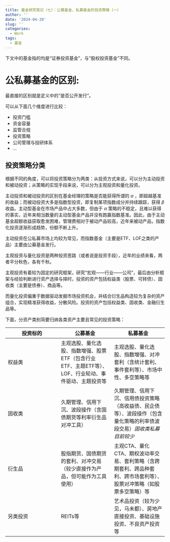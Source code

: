 ```yaml
---
title: 基金研究笔记（七）：公募基金、私募基金的投资策略（一）
author: ''
date: '2024-04-20'
slug: ''
categories:
  - Work
tags:
  - 基金
---
```


下文中的基金指的均是“证券投资基金”，与“股权投资基金”不同。

# 公私募基金的区别:

最直接的区别就是定义中的“是否公开发行”。

可以从下面几个维度进行比较：
  
  - 投资门槛
  - 资金容量
  - 监管合规
  - 投资策略
  - 公司管理与投研体系
  - ...
  
## 投资策略分类

根据不同的角度，可以将投资策略分为两类：从投资方式来说，可以分为主动投资和被动投资；从策略的实现手段来说，可以分为主观投资和量化投资。

主动投资和被动投资的区别在基金经理的策略是否能获得所谓的 $\alpha$ ，即超越基准的收益；而被动投资大多是指数型投资，即复制某项指数成分并持续跟踪，获得 $\beta$ 收益。主动型基金在市场产品中占大多数，但由于 $\alpha$ 策略的不稳定，且难以获得的事实，近年来相当数量的主动型基金产品并没有跑赢指数基准。因此，由于主动基金超额收益获取愈发困难，管理费相对于被动产品较高，近年来被动产品，指数化投资逐渐形成趋势，份额不断上升。

主动投资在公私募市场上均较为常见，而指数基金（主要是ETF、LOF之类的产品）主要由公募基金发行。

主观投资与量化投资是两种投资思路（或者说是投资手段），近年的业绩来看，两者平分秋色，各有千秋。

主观投资有着较为固定的研究框架，研究“宏观——行业——公司”，最后由分析框架与经验判断进行资产选择与择时，投资的资产包括权益类（股票、可转债）、固收类（主要是债券）、商品等。

而量化投资偏重于数据驱动发掘市场投资机会，并结合衍生品构造较为复杂的资产组合，实现精准获得收益，分散风险。投资的资产包括权益类、固收类、金融衍生品等。


<div style='display: none'> 
|  | 主动投资 | 被动投资 |
| :--: | :--: | :--: |
| 主观投资 | 行业精选、全市场精选、纯债、固收+、FOF等 | 指数型ETF、LOF等 |
| 量化投资 | 多因子选股、趋势跟踪等 |  --|
</div > 

下面，分资产类别简要归纳各类资产主要且常见的投资策略：

<div style='display: none'> 
|  | 公募基金 | 私募基金 |
| :--: | :--: | :--: |
| 权益类 | 主观选股、量化选股、指数增强、量化对冲、指数型ETF、LOF等 | 主观选股、量化选股、指数增强、量化对冲、市场中性、多空等 |
| 固收类 | 久期管理、信用下沉、波段操作 | 久期管理、信用下沉、波段操作（量化） |
| 衍生品 | --（基本少见，有一些商品类指数跟踪） | 主观CTA、量化CTA、期权波动率、套利等 |
| 另类投资 | REITs |  -- |

</div>

| 投资标的 | 公募基金 | 私募基金 |
| --- | --- | --- |
| 权益类 | 主观选股、量化选股、指数增强、股票ETF（包含行业ETF、主题ETF等）、LOF、行业轮动、事件驱动、主题投资等 | 主观选股、量化选股、指数增强、对冲套利（含统计套利、事件套利等）、市场中性、多空策略等 |
| 固收类 | 久期管理、信用下沉、波段操作（含国债期货等利率衍生品对冲工具） | 久期管理、信用下沉、信用债投资策略（高收益债、民企债等）、波段操作（包含量化策略的利率债波段交易）*固收类私募目前较少* |
| 衍生品 | 股指期货、国债期货的套利、对冲交易（较少直接作为产品，但可能作为工具使用） | 主观CTA、量化CTA、期权波动率交易、套利策略（含跨期套利、跨品种套利、跨市场套利等）、股票对冲策略（如股票多空策略）等 |
| 另类投资 | REITs等 | 艺术品投资（较为少见，马未都）、房地产直接投资、基础设施投资、不良资产投资等 |


  